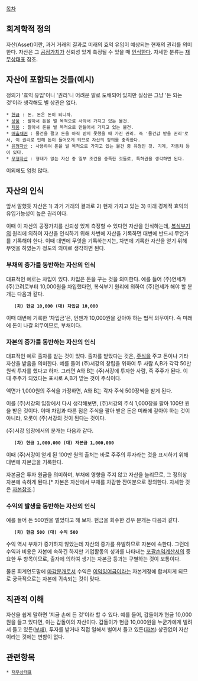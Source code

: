 [[목차]]

== 회계학적 정의 ==

자산(Asset)이란, 과거 거래의 결과로 미래의 효익 유입이 예상되는 현재의 권리를 의미한다. 자산은 그 [[공정가치]]가 신뢰성 있게 측정될 수 있을 때 [[인식]]한다. 자세한 분류는 [[재무상태표]] 참조.

== 자산에 포함되는 것들(예시) ==

정의가 '효익 유입'이니 '권리'니 어려운 말로 도배되어 있지만 실상은 그냥 '돈 되는 것'이라 생각해도 별 상관은 없다.

 * [[현금]] : 돈. 돈은 돈이 되니까.
 * [[상품]] : 팔아서 돈을 벌 목적으로 사와서 가지고 있는 물건.
 * [[제품]] : 팔아서 돈을 벌 목적으로 만들어서 가지고 있는 물건.
 * [[매출채권]] : 물건을 팔고 돈을 아직 받지 못했을 때 가진 권리. 즉 '물건값 받을 권리'로서, 이 권리로 인해 돈이 들어오게 되므로 자산의 정의를 충족한다.
 * [[유형자산]] : 사용하여 돈을 벌 목적으로 가지고 있는 물건 중 유형인 것. 기계, 자동차 등이 있다.
 * [[무형자산]] : 형태가 없는 자산 중 일부 조건을 충족한 것들로, 특허권을 생각하면 된다.

이외에도 엄청 많다.


== 자산의 인식 ==

앞서 말했듯 자산은 1) 과거 거래의 결과로 2) 현재 가지고 있는 3) 미래 경제적 효익의 유입가능성이 높은 권리이다.

이때 이 자산의 공정가치를 신뢰성 있게 측정할 수 있다면 자산을 인식하는데, [[복식부기]]의 원리에 의하여 자산을 인식하기 위해 차변에 자산을 기록하면 대변에 반드시 무언가를 기록해야 한다. 이때 대변에 무엇을 기록하는지는, 차변에 기록한 자산을 얻기 위해 무엇을 하였는가 정도의 의미로 생각하면 된다.

=== 부채의 증가를 동반하는 자산의 인식 ===

대표적인 예로는 차입이 있다. 차입은 돈을 꾸는 것을 의미한다. 예를 들어 (주)연세가 (주)고려로부터 10,000원을 차입했다면, 복식부기 원리에 의하여 (주)연세가 해야 할 분개는 다음과 같다.

    '''(차) 현금 10,000 (대) 차입금 10,000'''

이때 대변에 기록한 '차입금'은, 언젠가 10,000원을 갚아야 하는 법적 의무이다. 즉 미래에 돈이 나갈 의무이므로, 부채이다.

=== 자본의 증가를 동반하는 자산의 인식 ===

대표적인 예로 출자를 받는 것이 있다. 출자를 받았다는 것은, [[주식]]을 주고 돈이나 기타 자산을 받음을 의미한다. 예를 들어 (주)서강의 창립을 위하여 두 사람 A,B가 각각 50만 원씩 투자를 했다고 하자. 그러면 A와 B는 (주)서강에 투자한 사람, 즉 주주가 된다. 이때 주주가 되었다는 표시로 A,B가 받는 것이 주식이다.

액면가 1,000원의 주식을 가정하면, A와 B는 각자 주식 500장씩을 받게 된다.

이를 (주)서강의 입장에서 다시 생각해보면, (주)서강의 주식 1,000장을 팔아 100만 원을 받은 것이다. 이때 차입과 다른 점은 주식을 팔아 받은 돈은 미래에 갚아야 하는 것이 아니라, 오롯이 (주)서강의 것이 된다는 것이다.

(주)서강 입장에서의 분개는 다음과 같다.

    '''(차) 현금 1,000,000 (대) 자본금 1,000,000'''

이때 (주)서강이 얻게 된 100만 원의 출처는 바로 주주의 투자라는 것을 표시하기 위해 대변에 자본금을 기록한다.

자본금은 투자 원금을 의미하며, 부채에 영향을 주지 않고 자산을 늘리므로, 그 정의상 자본에 속하게 된다.[* 자본은 자산에서 부채를 차감한 잔여분으로 정의한다. 자세한 것은 [[자본]]참조.]

=== 수익의 발생을 동반하는 자산의 인식 ===

예를 들어 돈 500원을 벌었다고 해 보자. 현금을 회수한 경우 분개는 다음과 같다.

    '''(차) 현금 500 (대) 수익 500'''

수익 역시 부채가 증가하지 않았는데 자산의 증가를 유발하므로 자본에 속한다. 그런데 수익과 비용은 자본에 속하긴 하지만 기업활동의 성과를 나타내는 [[포괄손익계산서]]의 중요한 두 항목이므로, 출자에 의하여 생기는 자본금 등과는 구별하는 것이 보통이다.

물론 회계연도말에 [[마감분개]]로서 수익은 [[이익잉여금]]이라는 자본계정에 합쳐지게 되므로 궁극적으로는 자본에 귀속되는 것이 맞다.


== 직관적 이해 ==

자산을 쉽게 말하면 '지금 손에 든 것'이라 할 수 있다. 예를 들어, 갑돌이가 현금 10,000원을 들고 있다면, 이는 갑돌이의 자산이다. 갑돌이가 현금 10,000원을 누군가에게 빌려서 들고 있든([[부채]]), 투자를 받거나 직접 일해서 벌어서 들고 있든([[자본]]) 상관없이 자산이라는 것에는 변함이 없다.

== 관련항목 ==
 * [[재무상태표]]
